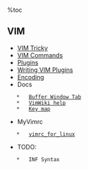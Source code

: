 %toc
== VIM ==
*   [[VIM Tricky]]
*   [[VIM Commands]] 
*   [[Plugins]]
*   [[Writing VIM Plugins]]
*   [[Encoding]]
*   Docs
    *   [[http://blog.sanctum.geek.nz/buffers-windows-tabs/|Buffer Window Tab]]
    *   [[file:///F:/Wiki/wiki2_html/Vimwiki1.1.1QR.pdf|VimWiki help]]
    *   [[http://vim.wikia.com/wiki/Mapping_keys_in_Vim_-_Tutorial_(Part_1)|Key map]]
*   MyVimrc
    *   [[vimrc_for_linux]] 
*   TODO:
    *   INF Syntax
